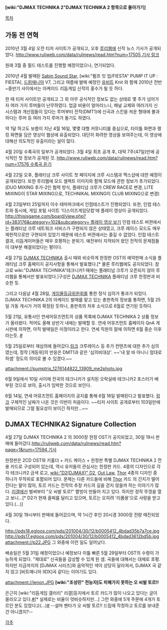 '''[wiki:"DJMAX TECHNIKA 2"DJMAX TECHNIKA 2 항목으로 돌아가기]'''

[[목차]]

== 가동 전 연혁 ==

2010년 3월 4일 오전 티저 사이트가 공개되고, 오후 [[루리웹]]에 신작 뉴스 기사가 공개되었다. [[http://www.ruliweb.com/data/rulinews/read.htm?num=17505 기사 링크]]

원래 3월 중 필드 테스트를 진행할 예정이었으나, 연기되었다.

2010년 4월 발매된 [[Sabin Sound Star]], [wiki:"펌프 잇 업/FIESTA" PUMP IT UP : FIESTA], [[드럼매니아]] V7, 그리고 여름에 발매 예정인 [[유비트]] Knit 와 함께 2010년 전반~중반기 사이에서는 아케이드 리듬게임 신작의 홍수가 될 듯 하다.

한 때 티저 사이트만 공개되고 그 외 아무 공식적인 정보도 없는 상태로 몇 주가 넘어가자 여러 가지 루머들이 난무하였다. 업글 비용이 얼마라느니, 패널 교체와 여러가지 신 시스템과 개선점들이 있다는 루머부터 전작(DMT1)에 신곡과 스킨을 씌운 형태에 불과하다는 루머 등 여러 가지 루머가 돌기도 하였다.

약 1달 하고도 보름이 지난 4월 16일, 몇몇 대형 커뮤니티를 중심으로, 타이틀 화면과 랭킹 화면을 담은 영상이 웹상에 유출되었다. 대단히 화려한 영상을 보여주는데, 이 영상에 대해선 의도적인 유출이라는 설이 많다.

4월 20일 수록곡의 일부가 공개되었다. 3월 4일 최초 공개 후, 대략 7주(47일)만에 공식적인 첫 정보가 공개된 것. [[http://www.ruliweb.com/data/rulinews/read.htm?num=17576 수록곡 듣기]]

4월 22일 오후, 플래티넘 크루 사이트 첫 페이지에 크루 시스템과 맥스샵에 대한 예정이 공개되었다. 또한 루리웹에 모드 셀렉트 이미지와 함께 모드에 관한 정보가 추가되었다.(DUO MIXING 추가-2인 협력 방식, 플래티넘 크루가 CREW RACE로 변경, LITE MIXING이 STAR MIXING으로, TECHNIKAL MIXING이 CLUB MIXING으로 변경)

4월 23일부터 25일까지 이수 테마파크에서 인컴테스트가 진행되었다. 또한, 인컴 테스트와 동시에, 게임 포털 사이트 '디스이즈게임닷컴'에 플레이 영상이 공개되었다. [[http://thisisgame.com/board/view.php?id=383176&category=102&subcategory= 플레이 영상 보기]] 인컴 테스트 버젼에서는 플래티넘 크루 네트워크 서비스가 구현되지 않은 상태였고, 크루 레이스 모드도 매우 제한적으로만 구현되어 있었기 때문에 테스트 버젼에서는 즐길 수 없었다. 인컴 테스트 결과, 리듬게이머들은 매우 호평하는 분위기. 예전부터 지적되어 왔던 전작의 문제점들이 대부분 해결되었다는 평이다. 

4월 27일 [[DJMAX TECHNIKA]] 출시 때와 비슷하게 한정판 OST의 예약판매 소식을 플래티넘 크루 홈페이지 공지사항을 통해서 발표했다.[* 물론 루리웹에도 공지되었다. 참고로 wiki:"DJMAX TECHNIKA"테크니카1 때에는 플래티넘 크루가 오픈되지 않아 루리웹을 통해서만 발표되었다.]구성은 [[DJMAX TECHNIKA]] 플래티넘 크루 한정판과 비슷한 듯.

그리고 다음날 4월 28일, [[게임물등급위원회]]를 통한 정식 심의가 통과가 되었다. DJMAX TECHNIKA 2의 아케이드 발매를 맡고 있는  총판측의 정보를 통하면, 5월 25일 가동 개시가 거의 확정된 듯하나, 총판측의 차후 소식으로 6월로 연기된 듯하다.

5월 21일, 유통사인 연세어뮤즈먼트의 상품 목록에 DJMAX TECHNIKA 2 상품 정보가 올라왔다. 적어도 올해 상반기 내에는 발매할 듯. 연세 어뮤즈먼트 홈페이지 QnA 게시판에 의하면, 아직 발매일은 미정이라고 한다. 연세 직원의 말에 의하면 6월 중순 이후라는듯. [http://www.technika.co.kr/?mid=freeboard&document_srl=1660607&comment_srl=1660617 #]

5월 25일로부터 재심의에 들어갔다.[http://grb.or.kr/Statistics/Popup/Pop_GameHistory.aspx?app=19419 링크] 크루레이스 등 추가 컨텐츠에 대한 추가 심의였는데, 정작 [게등위]의 반응은 DMT1과 같은 '심의비대상'. ~~'내 알 바 아니니 맘대로 하셈' 정도의 의미로 볼 수 있겠다.~~

attachment://pumptris_1276144822_13909_me2photo.jpg

6월 9일에서 10일 사이에 전국의 테크니카가 설치된 오락실에 테크니카2 포스터가 배부된 것으로 보아, 출시가 임박한 것으로 보인다.

6월 14일, 연세 어뮤즈먼트 홈페이지의 공지를 통해 6월 16일 발매된다고 발표했다. [http://www.yonseam.com/customer/customer1.php?Check=1&target=Board_List&DB=B_notice&Mode=View&Num=63 링크] 구체적인 날짜가 나온 것은 이번이 처음이다. ~~티저 사이트 공개로부터 103일만에 발매되므로 그럴 필요성이 보이긴 하지만...~~

== DJMAX TECHNIKA2 Signature Collection ==

4월 27일 DJMAX TECHNIKA 2 의 3000장 한정 OST가 공지되었고, 30일 19시 판매에 들어갔다.[[http://ruliweb.com/data/rulinews/read.htm?page=1&num=17594 기사]]

한정판은 2CD OST와 키홀더 + 카드 케이스 + 한정판 특별 DJMAX TECHNIKA 2 전용 카드로 구성되어 있는데, 역시 유저들의 관심사는 한정판 카드. 4종의 디자인으로 각각 테크니카2 금색 로고, [[wiki:"D2(DJMAX)" D2]], [[Out Law]], [[Thor]] 4종의 디자인 중 하나가 무작위로 포함되어 있다. 문제는 다른 카드들에 비해 [[Thor]] 카드 의 간지가 떨어진다는 말이 많아, 토르 카드는 전작의 추장 카드의 길을 걷지 않을까 하는 이야기가 많다. [[리갤]]에선 벌써부터 "오 씨발 토르!" 짤방이 만들어 지고 있다. 하지만 정작 뚜껑을 열고 보니...[* D2가 현재 꼴찌를 달리고 있으며, 토르는 오히려 '리폼용'으로 사랑을 받고 있다.(...)]

4월 30일 19시부터 판매에 들어갔으며, 약 1시간 후인 20시경 3000장 전량 매진되었다.

http://pds18.egloos.com/pds/201004/30/12/b0005412_4bdad35b7a7ce.jpg
http://pds17.egloos.com/pds/201004/30/12/b0005412_4bdad3612bd5b.jpg
attachment://p22.JPG
그 와중에 이런 일도 일어났다.

배송일은 5월 31일 예정이었으나 예정보다 이틀 빠른 5월 29일부터 OST의 수령이 가능하게 되었다. "제대로" 신곡들을 감상할 수 있게 된 셈. 곡들에 대해서는 대체로 호평. 하지만 지금까지의 [DJMAX 시리즈]와 음악적인 색이 상당히 달라져서, DJMAX 곡 같지 않고 [비트매니아 IIDX]곡 같다는 이야기도 있다.

attachment://jenon.JPG
'''[wiki:"조성민" 전능자]도 피해가지 못하는 오 씨발 토르!!'''

은근히 [wiki:"리듬게임 갤러리" 리갤]등지에서 토르 카드가 많이 나오고 있다는 글이 올라오고 있다.[http://gall.dcinside.com/list.php?id=rhythmgame&no=1256414&page=1&search_pos=-1244595&k_type=0110&keyword=%EC%94%A8%EB%B0%9C&bbs= #][* 실제로는 비율이 엇비슷하지만...] 그런 와중에 5개 주문에 4개가 토르인 분도 있었다고(...)[http://gall.dcinside.com/list.php?id=rhythmgame&no=1259207&page=2&search_pos=-1247795&k_type=0110&keyword=%EC%94%A8%EB%B0%9C&bbs= #] --설마 펜타가 오 씨발 토르!! 드립에 작정하고 토르를 보내준건 아니겠지?--

[[각주]]

